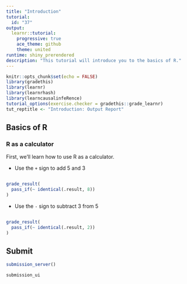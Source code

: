 ```yaml
---
title: "Introduction"
tutorial:
  id: "37"
output:
  learnr::tutorial:
    progressive: true
    ace_theme: github 
    theme: united
runtime: shiny_prerendered
description: "This tutorial will introduce you to the basics of R."
---
```


```r
knitr::opts_chunk$set(echo = FALSE)
library(gradethis)
library(learnr)
library(learnrhash)
library(learncausalinfeRence)
tutorial_options(exercise.checker = gradethis::grade_learnr)
tut_reptitle <- "Introduction: Output Report"
```


## Basics of R

### R as a calculator


First, we'll learn how to use R as a calculator.

- Use the `+` sign to add 5 and 3

```r

```

```r
grade_result(
  pass_if(~ identical(.result, 8))
)
```


- Use the `-` sign to subtract 3 from 5

```r

```

```r
grade_result(
  pass_if(~ identical(.result, 2))
)
```

## Submit 

```r
submission_server()
```

```r
submission_ui
```

